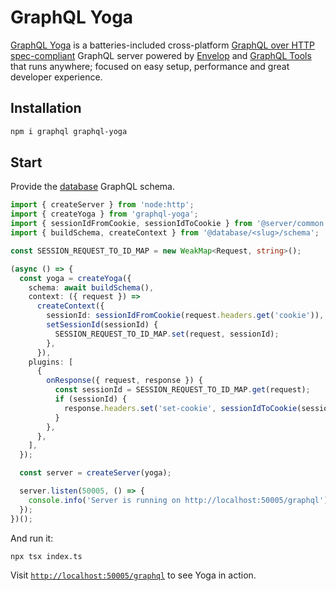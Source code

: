 # GraphQL Yoga

[GraphQL Yoga](https://the-guild.dev/graphql/yoga-server) is a batteries-included cross-platform [GraphQL over HTTP spec-compliant](https://github.com/enisdenjo/graphql-http/tree/master/implementations/graphql-yoga) GraphQL server powered by [Envelop](https://envelop.dev) and [GraphQL Tools](https://graphql-tools.com) that runs anywhere; focused on easy setup, performance and great developer experience.

## Installation

```sh
npm i graphql graphql-yoga
```

## Start

Provide the [database](/database/introduction) GraphQL schema.

```ts filename="examples/server/graphql-yoga/index.ts"
import { createServer } from 'node:http';
import { createYoga } from 'graphql-yoga';
import { sessionIdFromCookie, sessionIdToCookie } from '@server/common';
import { buildSchema, createContext } from '@database/<slug>/schema';

const SESSION_REQUEST_TO_ID_MAP = new WeakMap<Request, string>();

(async () => {
  const yoga = createYoga({
    schema: await buildSchema(),
    context: ({ request }) =>
      createContext({
        sessionId: sessionIdFromCookie(request.headers.get('cookie')),
        setSessionId(sessionId) {
          SESSION_REQUEST_TO_ID_MAP.set(request, sessionId);
        },
      }),
    plugins: [
      {
        onResponse({ request, response }) {
          const sessionId = SESSION_REQUEST_TO_ID_MAP.get(request);
          if (sessionId) {
            response.headers.set('set-cookie', sessionIdToCookie(sessionId));
          }
        },
      },
    ],
  });

  const server = createServer(yoga);

  server.listen(50005, () => {
    console.info('Server is running on http://localhost:50005/graphql');
  });
})();
```

And run it:

```sh
npx tsx index.ts
```

Visit [`http://localhost:50005/graphql`](http://localhost:50005/graphql) to see Yoga in action.
